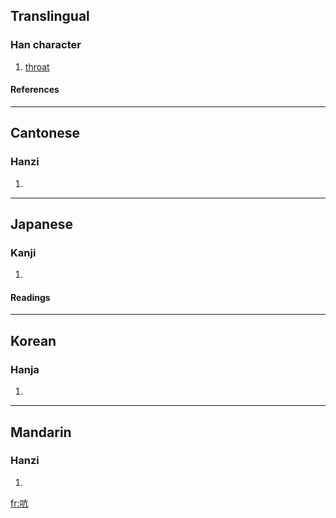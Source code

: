 ==Translingual==
===Han character===
{{Han char|rn=30|rad=口|as=04|sn=7|four=6001<sub>7</sub>|canj=口卜竹弓 (RYHN)}}
# [[throat]]
====References====
{{Han ref|kx=0178.170|dkj=03353|dj=0396.030|hdz=10594.050|uh=542D|ud=21549|bh=A75C|bd=42844}}
----
==Cantonese==
===Hanzi===
{{yue-hanzi|jyut=|y=haang1, hong4}}
# {{defn|Cantonese}}
----
==Japanese==
===Kanji===
{{ja-kanji|grade=|rs=口04}}
# {{defn|Japanese}} 
====Readings====
{{ja-readings|on=[[こう]] (kō)|kun=[[のど]] (nodo)}}
----
==Korean==
===Hanja===
{{ko-hanja|hangeul=항|rv=hang|mr=hang}}
# {{defn|Korean}}
----
==Mandarin==
===Hanzi===
{{cmn-hanzi|pin=[[háng]] (hang2), [[kēng]] (keng1)|wg=hang<sup>2</sup>, k'eng<sup>1</sup>}}
# {{defn|Mandarin}}

[[fr:吭]]